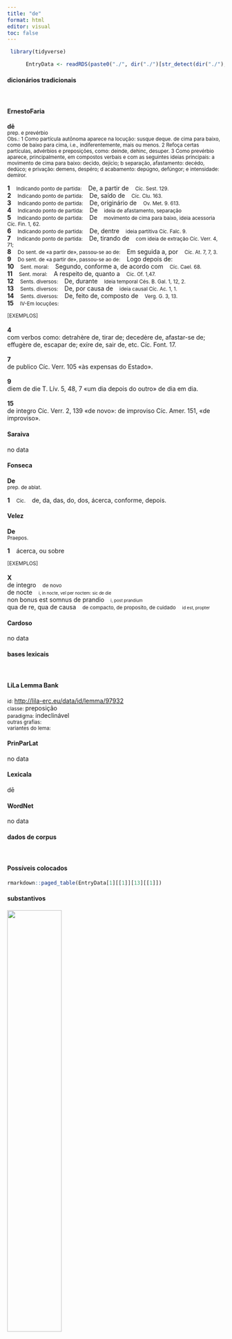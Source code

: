 ```yaml
---
title: "de"
format: html
editor: visual
toc: false
---
```



```r
 library(tidyverse) 

      EntryData <- readRDS(paste0("./", dir("./")[str_detect(dir("./"), "_xx100-101xx_.rds")]))

```


#### dicionários tradicionais

&emsp;




::: panel-tabset

#### ErnestoFaria

<b>dē</b> <br> <small>prep. e prevérbio</small> <br> <small>Obs.: 1 Como partícula autônoma aparece na locução: susque deque. de cima para baixo, como de baixo para cima, i.e., indiferentemente, mais ou menos. 2 Refoça certas partículas, advérbios e preposições, como: deinde, dehinc, desuper. 3 Como prevérbio aparece, principalmente, em compostos verbais e com as seguintes ideias principais: a movimento de cima para baixo: decìdo, dejicìo; b separação, afastamento: decédo, dedúco; e privação: demens, despéro; d acabamento: depúgno, defúngor; e intensidade: demíror.</small>   <p> <b>1</b> &ensp; <small>Indicando ponto de partida:</small> &ensp; De, a partir de &ensp; <small>Cíc. Sest. 129.</small> <br> <b>2</b> &ensp; <small>Indicando ponto de partida:</small> &ensp; De, saído de &ensp; <small>Cíc. Clu. 163.</small> <br> <b>3</b> &ensp; <small>Indicando ponto de partida:</small> &ensp; De, originário de &ensp; <small>Ov. Met. 9. 613.</small> <br> <b>4</b> &ensp; <small>Indicando ponto de partida:</small> &ensp; De &ensp; <small>ideia de afastamento, separação</small> <br> <b>5</b> &ensp; <small>Indicando ponto de partida:</small> &ensp; De &ensp; <small>movimento de cima para baixo, ideia acessoria Cíc. Fin. 1, 62.</small> <br> <b>6</b> &ensp; <small>Indicando ponto de partida:</small> &ensp; De, dentre &ensp; <small>ideia partitiva Cíc. Falc. 9.</small> <br> <b>7</b> &ensp; <small>Indicando ponto de partida:</small> &ensp; De, tirando de &ensp; <small>com ideia de extração Cíc. Verr. 4, 71;</small> <br> <b>8</b> &ensp; <small>Do sent. de «a partir de», passou-se ao de:</small> &ensp; Em seguida a, por &ensp; <small>Cíc. At. 7, 7, 3.</small> <br> <b>9</b> &ensp; <small>Do sent. de «a partir de», passou-se ao de:</small> &ensp; Logo depois de: &ensp; <small></small> <br> <b>10</b> &ensp; <small>Sent. moral:</small> &ensp; Segundo, conforme a, de acordo com &ensp; <small>Cíc. Cael. 68.</small> <br> <b>11</b> &ensp; <small>Sent. moral:</small> &ensp; A respeito de, quanto a &ensp; <small>Cíc. Of. 1,47.</small> <br> <b>12</b> &ensp; <small>Sents. diversos:</small> &ensp; De, durante &ensp; <small>Ideia temporal Cés. B. Gal. 1, 12, 2.</small> <br> <b>13</b> &ensp; <small>Sents. diversos:</small> &ensp; De, por causa de &ensp; <small>ideia causal Cíc. Ac. 1, 1.</small> <br> <b>14</b> &ensp; <small>Sents. diversos:</small> &ensp; De, feito de, composto de &ensp; <small>Verg. G. 3, 13.</small> <br> <b>15</b> &ensp; <small>IV-Em locuções:</small> &ensp; <small></small> </p>   <p><small>[EXEMPLOS]</small><br> <br><b>4</b><br>com verbos como: detrahère de, tirar de; decedère de, afastar-se de; effugère de, escapar de; exíre de, sair de, etc. Cíc. Font. 17. <br> <br><b>7</b><br>de publico Cíc. Verr. 105 «às expensas do Estado». <br> <br><b>9</b><br>diem de die T. Lív. 5, 48, 7 «um dia depois do outro» de dia em dia. <br> <br><b>15</b><br>de integro Cíc. Verr. 2, 139 «de novo»: de improviso Cíc. Amer. 151, «de improviso». </p>




#### Saraiva

no data




#### Fonseca

<b>De</b> <br> <small>prep. de ablat.</small>   <p> <b>1</b> &ensp; <small>Cic.</small> &ensp; de, da, das, do, dos, ácerca, conforme, depois. </p>




#### Velez

<b>De</b> <br> <small>Praepos.</small>   <p> <b>1</b> &ensp; ácerca, ou sobre </p>   <p><small>[EXEMPLOS]</small><br> <br><b>X</b><br>de integro &ensp; <small>de novo</small> <br> de nocte &ensp; <small><small>i, in nocte, vel per noctem: sic de die</small></small> <br> non bonus est somnus de prandio &ensp; <small><small>i, post prandium</small></small> <br> qua de re, qua de causa &ensp; <small>de compacto, de proposito, de cuidado</small> &ensp; <small><small>id est, propter</small></small> </p>




#### Cardoso

no data


:::



#### bases lexicais

&emsp;






::: panel-tabset

#### LiLa Lemma Bank

<small> id: </small> <a href=' http://lila-erc.eu/data/id/lemma/97932 ' target="_blank"> http://lila-erc.eu/data/id/lemma/97932 </a> <br>
<small> classe: </small> preposição    <br>
<small> paradigma: </small> indeclinável <br>
<small> outras grafias: </small>  <br>
<small> variantes do lema: </small>  <br>





#### PrinParLat

no data




#### Lexicala

dē




#### WordNet

no data


:::



#### dados de corpus

&emsp;




::: panel-tabset

#### Possíveis colocados

```r

rmarkdown::paged_table(EntryData[1][[1]][13][[1]])

```


#### substantivos

![](./Media/wordcloud__xx100-101xx__BY_collocate_scoreSUBST.webp){width=50% fig-alt='This chart plots collocate by scoreSUBST, for the headword de here are all the values plotted: collocate: res; scoreSUBST: 4. collocate: ego; scoreSUBST: 0. collocate: qui; scoreSUBST: 0. collocate: causa; scoreSUBST: 3. collocate: tu; scoreSUBST: 0. collocate: is; scoreSUBST: 0. collocate: meus; scoreSUBST: 0. collocate: quis; scoreSUBST: 0. collocate: multus; scoreSUBST: 0. collocate: Caesar; scoreSUBST: 0. collocate: amicitia; scoreSUBST: 2. collocate: pecunia; scoreSUBST: 2. collocate: lex; scoreSUBST: 2. collocate: pax; scoreSUBST: 2. collocate: manus; scoreSUBST: 2. collocate: bene; scoreSUBST: 0. collocate: tuus; scoreSUBST: 0. collocate: iste; scoreSUBST: 0. collocate: nos; scoreSUBST: 0. collocate: mors; scoreSUBST: 2. collocate: officium; scoreSUBST: 2. collocate: nunc; scoreSUBST: 0. collocate: iudicium; scoreSUBST: 2. collocate: uester; scoreSUBST: 0. collocate: senectus; scoreSUBST: 2. collocate: domus2; scoreSUBST: 2. collocate: nisi; scoreSUBST: 0. collocate: superus; scoreSUBST: 0. collocate: quintus; scoreSUBST: 2. collocate: loquor; scoreSUBST: 0. collocate: ambitus; scoreSUBST: 2. collocate: scriptum; scoreSUBST: 2. collocate: murus; scoreSUBST: 2. collocate: parthus; scoreSUBST: 0. collocate: Cyrus; scoreSUBST: 0. collocate: principatus; scoreSUBST: 2. collocate: tertius; scoreSUBST: 0. collocate: caelum2; scoreSUBST: 2. collocate: supplicatio; scoreSUBST: 2. collocate: summa; scoreSUBST: 2. collocate: pernicies; scoreSUBST: 2. collocate: nisi2; scoreSUBST: 0. collocate: Lucullus; scoreSUBST: 0. collocate: quaestio; scoreSUBST: 2. collocate: soror; scoreSUBST: 2. collocate: uenenum; scoreSUBST: 2. collocate: quartus; scoreSUBST: 0. collocate: coniuratio; scoreSUBST: 2. collocate: exeo; scoreSUBST: 0. collocate: queror; scoreSUBST: 0. collocate: reus; scoreSUBST: 2. collocate: lentulus; scoreSUBST: 0. collocate: seruus; scoreSUBST: 2'}




#### adjetivos

![](./Media/wordcloud__xx100-101xx__BY_collocate_scoreADJ.webp){width=50% fig-alt='This chart plots collocate by scoreADJ, for the headword de here are all the values plotted: collocate: res; scoreADJ: 0. collocate: ego; scoreADJ: 0. collocate: qui; scoreADJ: 0. collocate: causa; scoreADJ: 0. collocate: tu; scoreADJ: 0. collocate: is; scoreADJ: 0. collocate: meus; scoreADJ: 0. collocate: quis; scoreADJ: 0. collocate: multus; scoreADJ: 0. collocate: Caesar; scoreADJ: 0. collocate: amicitia; scoreADJ: 0. collocate: pecunia; scoreADJ: 0. collocate: lex; scoreADJ: 0. collocate: pax; scoreADJ: 0. collocate: manus; scoreADJ: 0. collocate: bene; scoreADJ: 0. collocate: tuus; scoreADJ: 0. collocate: iste; scoreADJ: 0. collocate: nos; scoreADJ: 0. collocate: mors; scoreADJ: 0. collocate: officium; scoreADJ: 0. collocate: nunc; scoreADJ: 0. collocate: iudicium; scoreADJ: 0. collocate: uester; scoreADJ: 0. collocate: senectus; scoreADJ: 0. collocate: domus2; scoreADJ: 0. collocate: nisi; scoreADJ: 0. collocate: superus; scoreADJ: 0. collocate: quintus; scoreADJ: 0. collocate: loquor; scoreADJ: 0. collocate: ambitus; scoreADJ: 0. collocate: scriptum; scoreADJ: 0. collocate: murus; scoreADJ: 0. collocate: parthus; scoreADJ: 2. collocate: Cyrus; scoreADJ: 0. collocate: principatus; scoreADJ: 0. collocate: tertius; scoreADJ: 2. collocate: caelum2; scoreADJ: 0. collocate: supplicatio; scoreADJ: 0. collocate: summa; scoreADJ: 0. collocate: pernicies; scoreADJ: 0. collocate: nisi2; scoreADJ: 0. collocate: Lucullus; scoreADJ: 0. collocate: quaestio; scoreADJ: 0. collocate: soror; scoreADJ: 0. collocate: uenenum; scoreADJ: 0. collocate: quartus; scoreADJ: 2. collocate: coniuratio; scoreADJ: 0. collocate: exeo; scoreADJ: 0. collocate: queror; scoreADJ: 0. collocate: reus; scoreADJ: 0. collocate: lentulus; scoreADJ: 2. collocate: seruus; scoreADJ: 0'}




#### verbos

![](./Media/wordcloud__xx100-101xx__BY_collocate_scoreVERBO.webp){width=50% fig-alt='This chart plots collocate by scoreVERBO, for the headword de here are all the values plotted: collocate: res; scoreVERBO: 0. collocate: ego; scoreVERBO: 0. collocate: qui; scoreVERBO: 0. collocate: causa; scoreVERBO: 0. collocate: tu; scoreVERBO: 0. collocate: is; scoreVERBO: 0. collocate: meus; scoreVERBO: 0. collocate: quis; scoreVERBO: 0. collocate: multus; scoreVERBO: 0. collocate: Caesar; scoreVERBO: 0. collocate: amicitia; scoreVERBO: 0. collocate: pecunia; scoreVERBO: 0. collocate: lex; scoreVERBO: 0. collocate: pax; scoreVERBO: 0. collocate: manus; scoreVERBO: 0. collocate: bene; scoreVERBO: 0. collocate: tuus; scoreVERBO: 0. collocate: iste; scoreVERBO: 0. collocate: nos; scoreVERBO: 0. collocate: mors; scoreVERBO: 0. collocate: officium; scoreVERBO: 0. collocate: nunc; scoreVERBO: 0. collocate: iudicium; scoreVERBO: 0. collocate: uester; scoreVERBO: 0. collocate: senectus; scoreVERBO: 0. collocate: domus2; scoreVERBO: 0. collocate: nisi; scoreVERBO: 0. collocate: superus; scoreVERBO: 0. collocate: quintus; scoreVERBO: 0. collocate: loquor; scoreVERBO: 2. collocate: ambitus; scoreVERBO: 0. collocate: scriptum; scoreVERBO: 0. collocate: murus; scoreVERBO: 0. collocate: parthus; scoreVERBO: 0. collocate: Cyrus; scoreVERBO: 0. collocate: principatus; scoreVERBO: 0. collocate: tertius; scoreVERBO: 0. collocate: caelum2; scoreVERBO: 0. collocate: supplicatio; scoreVERBO: 0. collocate: summa; scoreVERBO: 0. collocate: pernicies; scoreVERBO: 0. collocate: nisi2; scoreVERBO: 0. collocate: Lucullus; scoreVERBO: 0. collocate: quaestio; scoreVERBO: 0. collocate: soror; scoreVERBO: 0. collocate: uenenum; scoreVERBO: 0. collocate: quartus; scoreVERBO: 0. collocate: coniuratio; scoreVERBO: 0. collocate: exeo; scoreVERBO: 2. collocate: queror; scoreVERBO: 2. collocate: reus; scoreVERBO: 0. collocate: lentulus; scoreVERBO: 0. collocate: seruus; scoreVERBO: 0'}




#### advérbios

![](./Media/wordcloud__xx100-101xx__BY_collocate_scoreADV.webp){width=50% fig-alt='This chart plots collocate by scoreADV, for the headword de here are all the values plotted: collocate: res; scoreADV: 0. collocate: ego; scoreADV: 0. collocate: qui; scoreADV: 0. collocate: causa; scoreADV: 0. collocate: tu; scoreADV: 0. collocate: is; scoreADV: 0. collocate: meus; scoreADV: 0. collocate: quis; scoreADV: 0. collocate: multus; scoreADV: 0. collocate: Caesar; scoreADV: 0. collocate: amicitia; scoreADV: 0. collocate: pecunia; scoreADV: 0. collocate: lex; scoreADV: 0. collocate: pax; scoreADV: 0. collocate: manus; scoreADV: 0. collocate: bene; scoreADV: 2. collocate: tuus; scoreADV: 0. collocate: iste; scoreADV: 0. collocate: nos; scoreADV: 0. collocate: mors; scoreADV: 0. collocate: officium; scoreADV: 0. collocate: nunc; scoreADV: 2. collocate: iudicium; scoreADV: 0. collocate: uester; scoreADV: 0. collocate: senectus; scoreADV: 0. collocate: domus2; scoreADV: 0. collocate: nisi; scoreADV: 0. collocate: superus; scoreADV: 0. collocate: quintus; scoreADV: 0. collocate: loquor; scoreADV: 0. collocate: ambitus; scoreADV: 0. collocate: scriptum; scoreADV: 0. collocate: murus; scoreADV: 0. collocate: parthus; scoreADV: 0. collocate: Cyrus; scoreADV: 0. collocate: principatus; scoreADV: 0. collocate: tertius; scoreADV: 0. collocate: caelum2; scoreADV: 0. collocate: supplicatio; scoreADV: 0. collocate: summa; scoreADV: 0. collocate: pernicies; scoreADV: 0. collocate: nisi2; scoreADV: 2. collocate: Lucullus; scoreADV: 0. collocate: quaestio; scoreADV: 0. collocate: soror; scoreADV: 0. collocate: uenenum; scoreADV: 0. collocate: quartus; scoreADV: 0. collocate: coniuratio; scoreADV: 0. collocate: exeo; scoreADV: 0. collocate: queror; scoreADV: 0. collocate: reus; scoreADV: 0. collocate: lentulus; scoreADV: 0. collocate: seruus; scoreADV: 0'}




#### preposições e conjunções

![](./Media/wordcloud__xx100-101xx__BY_collocate_scoreFUNC.webp){width=50% fig-alt='This chart plots collocate by scoreFUNC, for the headword de here are all the values plotted: collocate: res; scoreFUNC: 0. collocate: ego; scoreFUNC: 0. collocate: qui; scoreFUNC: 0. collocate: causa; scoreFUNC: 0. collocate: tu; scoreFUNC: 0. collocate: is; scoreFUNC: 0. collocate: meus; scoreFUNC: 0. collocate: quis; scoreFUNC: 0. collocate: multus; scoreFUNC: 0. collocate: Caesar; scoreFUNC: 0. collocate: amicitia; scoreFUNC: 0. collocate: pecunia; scoreFUNC: 0. collocate: lex; scoreFUNC: 0. collocate: pax; scoreFUNC: 0. collocate: manus; scoreFUNC: 0. collocate: bene; scoreFUNC: 0. collocate: tuus; scoreFUNC: 0. collocate: iste; scoreFUNC: 0. collocate: nos; scoreFUNC: 0. collocate: mors; scoreFUNC: 0. collocate: officium; scoreFUNC: 0. collocate: nunc; scoreFUNC: 0. collocate: iudicium; scoreFUNC: 0. collocate: uester; scoreFUNC: 0. collocate: senectus; scoreFUNC: 0. collocate: domus2; scoreFUNC: 0. collocate: nisi; scoreFUNC: 20. collocate: superus; scoreFUNC: 0. collocate: quintus; scoreFUNC: 0. collocate: loquor; scoreFUNC: 0. collocate: ambitus; scoreFUNC: 0. collocate: scriptum; scoreFUNC: 0. collocate: murus; scoreFUNC: 0. collocate: parthus; scoreFUNC: 0. collocate: Cyrus; scoreFUNC: 0. collocate: principatus; scoreFUNC: 0. collocate: tertius; scoreFUNC: 0. collocate: caelum2; scoreFUNC: 0. collocate: supplicatio; scoreFUNC: 0. collocate: summa; scoreFUNC: 0. collocate: pernicies; scoreFUNC: 0. collocate: nisi2; scoreFUNC: 0. collocate: Lucullus; scoreFUNC: 0. collocate: quaestio; scoreFUNC: 0. collocate: soror; scoreFUNC: 0. collocate: uenenum; scoreFUNC: 0. collocate: quartus; scoreFUNC: 0. collocate: coniuratio; scoreFUNC: 0. collocate: exeo; scoreFUNC: 0. collocate: queror; scoreFUNC: 0. collocate: reus; scoreFUNC: 0. collocate: lentulus; scoreFUNC: 0. collocate: seruus; scoreFUNC: 0'}


:::



::: panel-tabset

#### ExemplosTraduzidos

<p> tertia <b>de</b> Othone <br> <small> Cic.Att.2.1.3 <br> o terceiro, sobre Otão. <small> [JDD] </small> </small> </p>
; <p> quid <b>de</b> bonis <br> <small> Cic.Att.3.15.6 <br> E a respeito dos meus bens? <small> [JDD] </small> </small> </p>
; <p> nihil <b>de</b> ueneno <br> <small> Cic.Deiot.18 <br> Nada a respeito do veneno. <small> [JDD] </small> </small> </p>
; <p> nunc cognosce <b>de</b> Bruto <br> <small> Cic.Att.5.21.10 <br> agora inteira-te dos acerca de Bruto. <small> [JDD] </small> </small> </p>
; <p> <b>de</b> Parthis erat silentium <br> <small> Cic.Att.5.11.4 <br> Com relação ao partos, há um silêncio. <small> [JDD] </small> </small> </p>
; <p> <b>de</b> superiore coniuratione satis dictum <br> <small> Sal.Cat.19.6 <br> Sobre a primeira conjuração é suficiente o que foi dito. <small> [JDD] </small> </small> </p>
; <p> mea mandata <b>de</b> domo curabis <br> <small> Cic.Att.4.7.3 <br> Cuidarás dos meus encargos em relação à casa. <small> [JDD] </small> </small> </p>
; <p> obmutesce et exi <b>de</b> homine <br> <small> Vulg.Marc.1.25 <br> Cala-te e sai desse homem. <small> [JDD] </small> </small> </p>
; <p> exiit daemonium <b>de</b> filia tua <br> <small> Vulg.Marc.7.29 <br> o demônio saiu de tua filha. <small> [JDD] </small> </small> </p>
; <p> et vox facta est <b>de</b> caelis <br> <small> Vulg.Marc.1.11 <br> E aconteceu uma voz vinda dos ceus. <small> [JDD] </small> </small> </p>
; <p> Omnis <b>de</b> officio duplex est quaestio <br> <small> Cic.Off.1.7 <br> Toda questão sobre o dever é dupla. <small> [JDD] </small> </small> </p>
; <p> cui tamen Quintus <b>de</b> mensa misit <br> <small> Cic.Att.5.1.4 <br> a quem Quinto mandou algo da mesa. <small> [JDD] </small> </small> </p>
; <p> <b>de</b> muro quid opus sit videbis <br> <small> Cic.Att.2.7.5 <br> Quanto ao muro, verás o que é necessário. <small> [JDD] </small> </small> </p>
; <p> an <b>de</b> sororis filio diligentius respondendum est <br> <small> Cic.Rab.Perd.8 <br> Ou, por acaso, é preciso responder com mais empenho acerca do filho de sua irmã? <small> [JDD] </small> </small> </p>
; <p> <b>de</b> Lentulo scilicet sic fero ut debeo <br> <small> Cic.Att.4.6.1 <br> Quanto a Lêtulo, indubitavelmente sofro como devo. <small> [JDD] </small> </small> </p>
; <p> <b>de</b> supplicatione credo M. Lepidi clarissimi uiri <br> <small> Cic.Phil.3.23.10 <br> Ao da ação de graças, eu creio, em honra de Marco Lépido, ilustríssimo varão. <small> [JDD, de outra edição] </small> </small> </p>
; <p> noli inquam <b>de</b> uno pede sororis queri <br> <small> Cic.Att.2.1.5 <br> “Não te queixes desse único pé de tua irmã”, digo eu. <small> [JDD] </small> </small> </p>
; <p> exultat et mihi facit controuersiam <b>de</b> senectute <br> <small> Sen.Ep.26.2 <br> Está exultante e propõe discussão sobre a velhice. <small> [JDD] </small> </small> </p>
; <p> <b>de</b> re publica breviter ad te scribam <br> <small> Cic.Att.2.20.3 <br> Sobre a república, te escreverei em breve. <small> [JDD] </small> </small> </p>
; <p> extorta est ei confitenti sica <b>de</b> manibus <br> <small> Cic.Mil.18 <br> Um punhal foi arrancado das mãos dele, que confessou. <small> [JDD] </small> </small> </p>
; <p> praeterea <b>de</b> muro statue quid faciendum sit <br> <small> Cic.Att.2.6.2 <br> Além disso, decide o que deve ser feito com relação ao muro. <small> [JDD] </small> </small> </p>
; <p> <b>de</b> Ἀμαλθείᾳ quod me admones non neglegemus <br> <small> Cic.Att.2.7.5 <br> O que me aconselhas a respeito de Amalteia não vou negligenciar. <small> [JDD, de outra edição] </small> </small> </p>
; <p> sed <b>de</b> re publica non libet plura scribere <br> <small> Cic.Att.2.18.3 <br> Mas não tenho mais vontade de escrever sobre a república. <small> [JDD] </small> </small> </p>
; <p> sed <b>de</b> hoc alias nunc redeo ad augurem <br> <small> Cic.Amici.1 <br> Mas sobre ele, em outra ocasião; agora volto ao áugure. <small> [JDD] </small> </small> </p>
; <p> occulta enim fuit eorum uoluntas iudiciumque <b>de</b> Antonio <br> <small> Cic.Phil.7.21.9 <br> Pois a disposição e julgamento desses acerca de Antônio ficaram velados. <small> [JDD] </small> </small> </p>
; <p> <b>de</b> iis qui nunc petunt Caesar certus putatur <br> <small> Cic.Att.1.1.2 <br> Dos que se candidatam agora (para este ano), César (Lúcio Júlio César) é considerado como certo. <small> [JDD, de outra edição] </small> </small> </p>
; <p> vix tandem tibi <b>de</b> mea voluntate concessum est <br> <small> Cic.Att.4.2.4 <br> A custo, contudo, lhe foi concedido graças a minha vontade. <small> [JDD, de outra edição] </small> </small> </p>
; <p> condemnare Diodorum non audet absentem <b>de</b> reis eximit <br> <small> Cic.Ver.2.4.41.13 <br> Não ousa condenar Diodoro, estando este ausente; livra-o dos réus. <small> [JDD] </small> </small> </p>
; <p> <b>de</b> tuo autem negotio saepe ad me scribis <br> <small> Cic.Att.1.19.9 <br> Me escreves com frequência sobre o teu assunto. <small> [JDD] </small> </small> </p>
; <p> quibus absolutis scribis illi placuisse agi <b>de</b> nobis <br> <small> Cic.Att.3.14.1 <br> e me escreves que, concluídas estas, agradou a ele tratar de nós. <small> [JDD] </small> </small> </p>
; <p> <b>de</b> domo et Curionis oratione ut scribis ita est <br> <small> Cic.Att.3.20.2 <br> A respeito da casa e do discurso de Curião, é tal como escreves. <small> [JDD] </small> </small> </p>
; <p> multos enim eius praeclaros <b>de</b> re publica sermones accipiam <br> <small> Cic.Att.5.6.1 <br> pois ouvirei muitas falas brilhantes dele sobre a república. <small> [JDD] </small> </small> </p>
; <p> num igitur ulla quaestio <b>de</b> Africani morte lata est <br> <small> Cic.Mil.16 <br> Por ventura algum inquérito sobre a morte do Africano foi então proposto? <small> [JDD] </small> </small> </p>
; <p> <b>de</b> re publica nisi per concilium loqui non conceditur <br> <small> Caes.Gal.6.20.3 <br> Sobre a república, a não ser através de uma assembléia, não é concedido falar. <small> [JDD] </small> </small> </p>
; <p> valde eius sermo <b>de</b> Publio cum tuis litteris congruebat <br> <small> Cic.Att.2.8.1 <br> A conversa dele a respeito de Públio está perfeitamente de acordo com tuas cartas. <small> [JDD] </small> </small> </p>
; <p> Caesar his <b>de</b> causis quas commemoraui Rhenum transire decreuerat <br> <small> Caes.Gal.4.17.1 <br> César, por esses motivos que lembrei, tinha decretado atravessar o Reno. <small> [JDD] </small> </small> </p>
; <p> post illas datas litteras secuta est summa contentio <b>de</b> domo <br> <small> Cic.Att.4.2.2 <br> Depois de dada aquela carta seguiu-se uma enorme discussão sobre a minha casa. <small> [JDD] </small> </small> </p>
; <p> sed urbana plebes ea uero praeceps erat <b>de</b> multis causis <br> <small> Sal.Cat.37.4 <br> Mas a plebe urbana, essa, na verdade, por muitos motivos, estava inclinada para o precipício. <small> [JDD] </small> </small> </p>
; <p> omnia perspicere poteris <b>de</b> Caesare <b>de</b> Pompeio <b>de</b> ipsis iudiciis <br> <small> Cic.Att.5.12.2 <br> poderás examinar bem tudo, sobre César, sobre Pompeu, sobre os próprios julgamentos. <small> [JDD] </small> </small> </p>
; <p> quam multis istum putatis hominibus honestis <b>de</b> digitis anulos abstulisse <br> <small> Cic.Ver.2.4.57.11 <br> De quantos homens honrados julgais que esse sujeito tirou dos dedos os anéis? <small> [JDD] </small> </small> </p>
; <p> secutus est tum annus causam <b>de</b> pecuniis repetundis Catilina dixit <br> <small> Cic.Cael.10 <br> Passou-se então um ano, Catilina apresentou sua defesa a respeito da corrupção. <small> [JDD] </small> </small> </p>
; <p> quoniam <b>de</b> genere belli dixi nunc <b>de</b> magnitudine pauca dicam <br> <small> Cic.Man.20 <br> Visto que disse sobre o gênero dessa guerra, agora vou dizer umas poucas palavras sobre sua magnitude. <small> [JDD] </small> </small> </p>
; <p> facto senatus consulto <b>de</b> ambitu <b>de</b> iudiciis nulla lex perlata <br> <small> Cic.Att.1.18.3 <br> Promulgado um decreto do senado sobre o suborno, outro sobre os juízes, nenhuma lei os sancionou. <small> [JDD] </small> </small> </p>
; <p> nimium multa <b>de</b> re minime dubia loquor hoc tamen dico <br> <small> Cic.Cael.15 <br> Falo demasiadamente muitas coisas sobre um assunto nem um pouco duvidoso; contudo, isto eu digo. <small> [JDD] </small> </small> </p>
; <p> non committam posthac ut me accusare <b>de</b> epistularum neglegentia possis <br> <small> Cic.Att.1.6.1 <br> Não vou admitir de agora em diante que possas me acusar de negligência nas cartas. <small> [JDD] </small> </small> </p>
; <p> dicebat autem quoniam quae <b>de</b> homine exeunt illa communicant hominem <br> <small> Vulg.Marc.7.20 <br> Dizia, por outro lado, que aquelas coisas que saem do homem contaminam o homem. <small> [JDD] </small> </small> </p>
; <p> <b>de</b> meis scriptis misi ad te Graece perfectum consulatum meum <br> <small> Cic.Att.1.20.6 <br> Dos meus escritos, te mandei já terminado o meu consulado em grego. <small> [JDD] </small> </small> </p>
; <p> sed postea tamen ille non destitit <b>de</b> nobis asperrime loqui <br> <small> Cic.Att.2.22.2 <br> Mas, após isso, ele, contudo, não parou de falar de nós de um modo extremamente grosseiro. <small> [JDD] </small> </small> </p>
; <p> iam enim ipsius Catonis sermo explicabit nostram omnem <b>de</b> senectute sententiam <br> <small> Cic.Sen.3 <br> Pois a fala do próprio Catão já vai desenvolver toda a nossa opinião sobre a velhice. <small> [JDD] </small> </small> </p>
; <p> eodem die legati ab hostibus missi ad Caesarem <b>de</b> pace uenerunt <br> <small> Caes.Gal.4.36.1 <br> No mesmo dia legados enviados pelos inimigos vieram a César acerca da paz. <small> [JDD] </small> </small> </p>





#### Frequência por autor

![](./Media/barchart__xx100-101xx__lemma_BY_author_Frequencies.webp){width=50% fig-alt='This charts plots the frequency of lemma by author_Frequencies. The Hieronymus subcorpus registers the highest normalized frequency, with the value of 71.89 and an absolute frequency of 32. The Cicero subcorpus follows, with a normalized frequency of 71.08 and an absolute frequency of 1141. the subcorpus with the least normalized frequency is Vergilius with the normalized value of 7.72 and an absolute freqeuncy of 4. here are all the values: subcorpus: Caesar ; normalized frequency: 109 ; absolute frequency: 41.1662512274341. subcorpus: Cicero ; normalized frequency: 1141 ; absolute frequency: 71.0797139368568. subcorpus: Horatius ; normalized frequency: 12 ; absolute frequency: 10.6562472249356. subcorpus: Ovidius ; normalized frequency: 16 ; absolute frequency: 27.4536719286205. subcorpus: Phaedrus ; normalized frequency: 8 ; absolute frequency: 12.1451343555488. subcorpus: Sallustius ; normalized frequency: 58 ; absolute frequency: 53.798348947222. subcorpus: Seneca ; normalized frequency: 104 ; absolute frequency: 19.4098654373752. subcorpus: Suetonius ; normalized frequency: 1 ; absolute frequency: 11.0253583241455. subcorpus: Tacitus ; normalized frequency: 6 ; absolute frequency: 20.5973223480947. subcorpus: Vergilius ; normalized frequency: 4 ; absolute frequency: 7.72200772200772. subcorpus: Hieronymus ; normalized frequency: 32 ; absolute frequency: 71.8939564142889'}




#### Frequência por gênero

![](./Media/barchart__xx100-101xx__lemma_BY_genre_Frequencies.webp){width=50% fig-alt='This charts plots the frequency of lemma by genre_Frequencies. The Prosa.epistolográfica subcorpus registers the highest normalized frequency, with the value of 102.02 and an absolute frequency of 385. The Poesia.épica subcorpus follows, with a normalized frequency of 7.72 and an absolute frequency of 4. the subcorpus with the least normalized frequency is Poesia.trágica with the normalized value of 2.61 and an absolute freqeuncy of 3. here are all the values: subcorpus: Prosa.histórica ; normalized frequency: 174 ; absolute frequency: 42.3574088950559. subcorpus: Prosa.filosófica ; normalized frequency: 210 ; absolute frequency: 34.5958056704173. subcorpus: Prosa.oratória ; normalized frequency: 647 ; absolute frequency: 62.1201501637015. subcorpus: Prosa.epistolográfica ; normalized frequency: 385 ; absolute frequency: 102.016481623784. subcorpus: Poesia.lírica ; normalized frequency: 15 ; absolute frequency: 12.6188272903172. subcorpus: Poesia.didática ; normalized frequency: 21 ; absolute frequency: 17.8132157095598. subcorpus: Poesia.trágica ; normalized frequency: 3 ; absolute frequency: 2.60597637248089. subcorpus: Poesia.épica ; normalized frequency: 4 ; absolute frequency: 7.72200772200772. subcorpus: Prosa.ficcional ; normalized frequency: 32 ; absolute frequency: 71.8939564142889'}




#### Frequência por século

![](./Media/barchart__xx100-101xx__lemma_BY_period_Frequencies.webp){width=50% fig-alt='This charts plots the frequency of lemma by period_Frequencies. The IV.d.C. subcorpus registers the highest normalized frequency, with the value of 71.89 and an absolute frequency of 32. The I.a.C. subcorpus follows, with a normalized frequency of 61.76 and an absolute frequency of 1327. the subcorpus with the least normalized frequency is II.d.C. with the normalized value of 18.32 and an absolute freqeuncy of 7. here are all the values: subcorpus: I.a.C. ; normalized frequency: 1327 ; absolute frequency: 61.7640214102862. subcorpus: I.d.C. ; normalized frequency: 125 ; absolute frequency: 19.1219213706593. subcorpus: II.d.C. ; normalized frequency: 7 ; absolute frequency: 18.3246073298429. subcorpus: IV.d.C. ; normalized frequency: 32 ; absolute frequency: 71.8939564142889'}


:::

